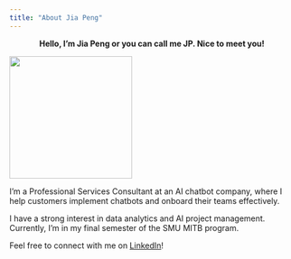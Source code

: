 ```yaml
---
title: "About Jia Peng"
---
```


::: {style="text-align: center"}
**Hello, I'm Jia Peng or you can call me JP. Nice to meet you!**
:::

::::: grid
::: g-col-6
![](Corporate%20headshot%202022.jpg){width="217"}
:::

::: g-col-6
I’m a Professional Services Consultant at an AI chatbot company, where I help customers implement chatbots and onboard their teams effectively.

I have a strong interest in data analytics and AI project management. Currently, I’m in my final semester of the SMU MITB program.

Feel free to connect with me on [LinkedIn](https://www.linkedin.com/in/chuajp/)!
:::
:::::
